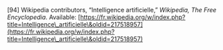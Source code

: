 \[94\]	Wikipedia contributors, “Intelligence artificielle,” *Wikipedia, The Free Encyclopedia*. Available: [https://fr.wikipedia.org/w/index.php?title=Intelligence\_artificielle\&oldid=217518957](https://fr.wikipedia.org/w/index.php?title=Intelligence\_artificielle\&oldid=217518957)